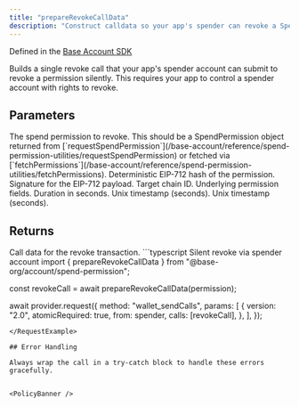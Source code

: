 ```yaml
---
title: "prepareRevokeCallData"
description: "Construct calldata so your app's spender can revoke a Spend Permission without user interaction"
---
```


Defined in the [Base Account SDK](https://github.com/base/account-sdk)

<Info>
  Builds a single revoke call that your app's spender account can submit to
  revoke a permission silently. This requires your app to control a spender
  account with rights to revoke.
</Info>

## Parameters

<ParamField body="permission" type="SpendPermission" required>
  The spend permission to revoke. This should be a SpendPermission object returned from [`requestSpendPermission`](/base-account/reference/spend-permission-utilities/requestSpendPermission) or fetched via [`fetchPermissions`](/base-account/reference/spend-permission-utilities/fetchPermissions).

<Expandable title="SpendPermission properties">
<ParamField body="permissionHash" type="string">
Deterministic EIP-712 hash of the permission.
</ParamField>

<ParamField body="signature" type="string">
  Signature for the EIP-712 payload.
</ParamField>

<ParamField body="chainId" type="number">
  Target chain ID.
</ParamField>

<ParamField body="permission" type="object">
Underlying permission fields.

<Expandable title="permission fields">
<ParamField body="account" type="address" />
<ParamField body="spender" type="address" />
<ParamField body="token" type="address" />
<ParamField body="allowance" type="bigint" />
<ParamField body="period" type="number">Duration in seconds.</ParamField>
<ParamField body="start" type="number">Unix timestamp (seconds).</ParamField>
<ParamField body="end" type="number">Unix timestamp (seconds).</ParamField>
<ParamField body="salt" type="string" />
<ParamField body="extraData" type="string" />
</Expandable>
</ParamField>
</Expandable>
</ParamField>

## Returns

<ResponseField name="revokeCall" type="Call">
Call data for the revoke transaction.

<Expandable title="Call type">
<ResponseField name="to" type="string" />
<ResponseField name="data" type="`0x${string}`" />
<ResponseField name="value" type="`0x0`" />
</Expandable>
</ResponseField>

<RequestExample>
```typescript Silent revoke via spender account
import { prepareRevokeCallData } from "@base-org/account/spend-permission";

const revokeCall = await prepareRevokeCallData(permission);

await provider.request({
  method: "wallet_sendCalls",
  params: [
    {
      version: "2.0",
      atomicRequired: true,
      from: spender,
      calls: [revokeCall],
    },
  ],
});
```
</RequestExample>

## Error Handling

Always wrap the call in a try-catch block to handle these errors gracefully.


<PolicyBanner />
